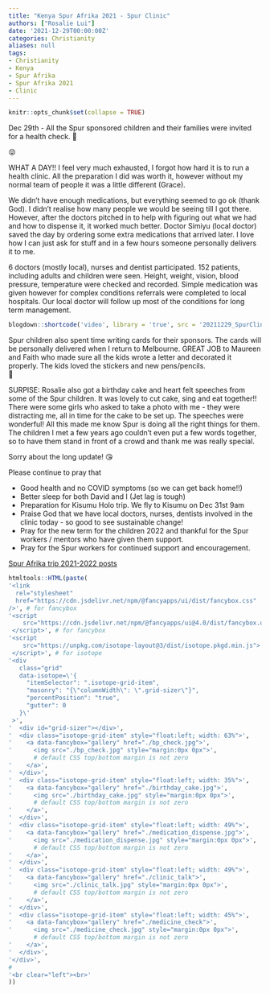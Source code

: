 ```yaml
---
title: "Kenya Spur Afrika 2021 - Spur Clinic"
authors: ["Rosalie Lui"]
date: '2021-12-29T00:00:00Z'
categories: Christianity
aliases: null
tags:
- Christianity
- Kenya
- Spur Afrika
- Spur Afrika 2021
- Clinic
---
```


```r
knitr::opts_chunk$set(collapse = TRUE)
```

Dec 29th - All the Spur sponsored children and their families were invited for a health check. 🙂 

😝

WHAT A DAY!! I feel very much exhausted,  I forgot how hard it is to run a health clinic.  All the preparation I did was worth it, however without my normal team of people it was a little different (Grace).    

We didn't have enough medications, but everything seemed to go ok (thank God).  I didn't realise how many people we would be seeing till I got there.  However, after the doctors pitched in to help with figuring out what we had and how to dispense it, it worked much better.  Doctor Simiyu (local doctor) saved the day by ordering some extra medications that arrived later.  I love how I can just ask for stuff and in a few hours someone personally delivers it to me.      

6 doctors (mostly local), nurses and dentist participated. 152 patients, including adults and children were seen.  Height, weight, vision, blood pressure, temperature were checked and recorded.  Simple medication was given however for complex conditions referrals were completed to local hospitals.  Our local doctor will follow up most of the conditions for long term management. 

```r
blogdown::shortcode('video', library = 'true', src = '20211229_SpurClinic.mp4', controls = 'yes')
```

Spur children also spent time writing cards for their sponsors. The cards will be personally delivered when I return to Melbourne. GREAT JOB to Maureen and Faith who made sure all the kids wrote a letter and decorated it properly.  The kids loved the stickers and new pens/pencils.   
🤪

SURPISE:  Rosalie also got a birthday cake and heart felt speeches from some of the Spur children.  It was lovely to cut cake, sing and eat together!!  There were some girls who asked to take a photo with me - they were distracting me, all in time for the cake to be set up.  The speeches were wonderful!  All this made me know Spur is doing all the right things for them.  The children I met a few years ago couldn't even put a few words together, so to have them stand in front of a crowd and thank me was really special.  

Sorry about the long update! 😘

Please continue to pray that 

* Good health and no COVID symptoms (so we can get back home!!) 
* Better sleep for both David and I (Jet lag is tough) 
* Preparation for Kisumu Holo trip. We fly to Kisumu on Dec 31st 9am 
* Praise God that we have local doctors, nurses, dentists involved in the clinic today - so good to see sustainable change! 
* Pray for the new term for the children 2022 and thankful for the Spur workers / mentors who have given them support. 
* Pray for the Spur workers for continued support and encouragement.

[Spur Afrika trip 2021-2022 posts](/spurafrika2021/)

```r
htmltools::HTML(paste(
'<link
  rel="stylesheet"
  href="https://cdn.jsdelivr.net/npm/@fancyapps/ui/dist/fancybox.css"
/>', # for fancybox
'<script 
    src="https://cdn.jsdelivr.net/npm/@fancyapps/ui@4.0/dist/fancybox.umd.js">
 </script>', # for fancybox
'<script 
    src="https://unpkg.com/isotope-layout@3/dist/isotope.pkgd.min.js">
 </script>', # for isotope
'<div 
   class="grid" 
   data-isotope=\'{
     "itemSelector": ".isotope-grid-item",
     "masonry": "{\"columnWidth\": \".grid-sizer\"}",
     "percentPosition": "true",
     "gutter": 0
   }\'
 >',
'  <div id="grid-sizer"></div>',
'  <div class="isotope-grid-item" style="float:left; width: 63%">',
'    <a data-fancybox="gallery" href="./bp_check.jpg">',
'      <img src="./bp_check.jpg" style="margin:0px 0px">', 
       # default CSS top/bottom margin is not zero
'    </a>',
'  </div>',
'  <div class="isotope-grid-item" style="float:left; width: 35%">',
'    <a data-fancybox="gallery" href="./birthday_cake.jpg">',
'      <img src="./birthday_cake.jpg" style="margin:0px 0px">', 
       # default CSS top/bottom margin is not zero
'    </a>',
'  </div>',
'  <div class="isotope-grid-item" style="float:left; width: 49%">',
'    <a data-fancybox="gallery" href="./medication_dispense.jpg">',
'      <img src="./medication_dispense.jpg" style="margin:0px 0px">', 
       # default CSS top/bottom margin is not zero
'    </a>',
'  </div>',
'  <div class="isotope-grid-item" style="float:left; width: 49%">',
'    <a data-fancybox="gallery" href="./clinic_talk">',
'      <img src="./clinic_talk.jpg" style="margin:0px 0px">', 
       # default CSS top/bottom margin is not zero
'    </a>',
'  </div>',
'  <div class="isotope-grid-item" style="float:left; width: 45%">',
'    <a data-fancybox="gallery" href="./medicine_check">',
'      <img src="./medicine_check.jpg" style="margin:0px 0px">', 
       # default CSS top/bottom margin is not zero
'    </a>',
'  </div>',
'</div>',
#
'<br clear="left"><br>'
))
```
